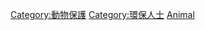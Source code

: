 {{Catnav|頁面分類|社会|運動|社會運動|社会活动家}}
{{Catnav|頁面分類|社会|環境|环境保护}}
{{Catnav|頁面分類|社会|人物|各職業人物|社会活动家}}
{{Catnav|頁面分類|人物|各職業人物|社会活动家}}
{{Catnav|頁面分類|动物}}

[[Category:動物保護‎|Category:動物保護‎]]
[[Category:環保人士|Category:環保人士]]
[[Category:各議題社會運動者|Animal]]